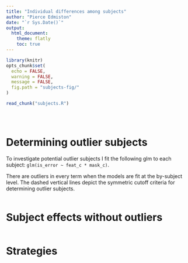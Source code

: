 ```yaml
---
title: "Individual differences among subjects"
author: "Pierce Edmiston"
date: "`r Sys.Date()`"
output:
  html_document:
    theme: flatly
    toc: true
---
```


```r
library(knitr)
opts_chunk$set(
  echo = FALSE,
  warning = FALSE,
  message = FALSE,
  fig.path = "subjects-fig/"
)

read_chunk("subjects.R")
```

```r
```

```r
```

```r
```

# Determining outlier subjects

To investigate potential outlier subjects I fit the following glm to each subject: `glm(is_error ~ feat_c * mask_c)`.

There are outliers in every term when the models are fit at the by-subject 
level. The dashed vertical lines depict the symmetric cutoff criteria for
determining outlier subjects.

```r
```

# Subject effects without outliers

```r
```

# Strategies

```r
```
